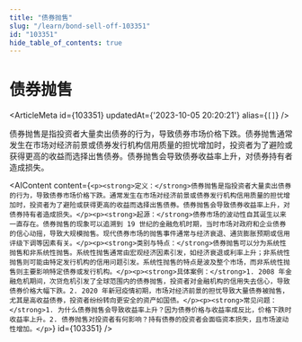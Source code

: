 ```yaml
---
title: "债券抛售"
slug: "/learn/bond-sell-off-103351"
id: "103351"
hide_table_of_contents: true
---
```



# 债券抛售

<ArticleMeta id={103351} updatedAt={'2023-10-05 20:20:21'} alias={`[]`} />
<div className='border-solid border-b border-t-0 my-4 border-[var(--ifm-color-gray-300)]' />

债券抛售是指投资者大量卖出债券的行为，导致债券市场价格下跌。债券抛售通常发生在市场对经济前景或债券发行机构信用质量的担忧增加时，投资者为了避险或获得更高的收益而选择出售债券。债券抛售会导致债券收益率上升，对债券持有者造成损失。

<AIContent content={`<p><strong>定义：</strong>债券抛售是指投资者大量卖出债券的行为，导致债券市场价格下跌。通常发生在市场对经济前景或债券发行机构信用质量的担忧增加时，投资者为了避险或获得更高的收益而选择出售债券。债券抛售会导致债券收益率上升，对债券持有者造成损失。</p><p><strong>起源：</strong>债券市场的波动性自其诞生以来一直存在。债券抛售的现象可以追溯到 19 世纪的金融危机时期，当时市场对政府和企业债券的信心动摇，导致大规模抛售。现代债券市场的抛售事件通常与经济衰退、通货膨胀预期或信用评级下调等因素有关。</p><p><strong>类别与特点：</strong>债券抛售可以分为系统性抛售和非系统性抛售。系统性抛售通常由宏观经济因素引发，如经济衰退或利率上升；非系统性抛售则可能由特定发行机构的信用问题引发。系统性抛售的特点是波及整个市场，而非系统性抛售则主要影响特定债券或发行机构。</p><p><strong>具体案例：</strong>1. 2008 年金融危机期间，次贷危机引发了全球范围内的债券抛售，投资者对金融机构的信用失去信心，导致债券价格大幅下跌。2. 2020 年新冠疫情初期，市场对经济前景的担忧导致大量债券被抛售，尤其是高收益债券，投资者纷纷转向更安全的资产如国债。</p><p><strong>常见问题：</strong>1. 为什么债券抛售会导致收益率上升？因为债券价格与收益率成反比，价格下跌时收益率上升。2. 债券抛售对投资者有何影响？持有债券的投资者会面临资本损失，且市场波动性增加。</p>`} id={103351} />
